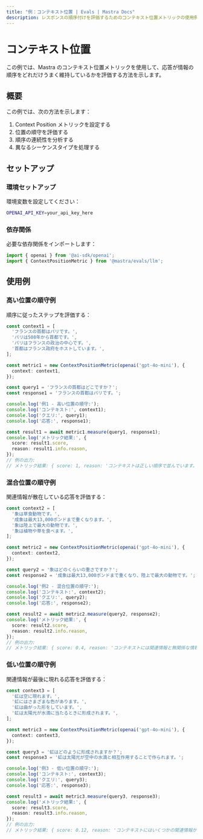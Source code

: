 ```yaml
---
title: "例：コンテキスト位置 | Evals | Mastra Docs"
description: レスポンスの順序付けを評価するためのコンテキスト位置メトリックの使用例。
---
```



# コンテキスト位置

この例では、Mastra のコンテキスト位置メトリックを使用して、応答が情報の順序をどれだけうまく維持しているかを評価する方法を示します。

## 概要

この例では、次の方法を示します：

1. Context Position メトリックを設定する
2. 位置の順守を評価する
3. 順序の連続性を分析する
4. 異なるシーケンスタイプを処理する

## セットアップ

### 環境セットアップ

環境変数を設定してください：

```bash filename=".env"
OPENAI_API_KEY=your_api_key_here
```

### 依存関係

必要な依存関係をインポートします：

```typescript copy showLineNumbers filename="src/index.ts"
import { openai } from '@ai-sdk/openai';
import { ContextPositionMetric } from '@mastra/evals/llm';
```

## 使用例

### 高い位置の順守例

順序に従ったステップを評価する：

```typescript copy showLineNumbers{5} filename="src/index.ts"
const context1 = [
  'フランスの首都はパリです。',
  'パリは508年から首都です。',
  'パリはフランスの政治の中心です。',
  '首都はフランス政府をホストしています。',
];

const metric1 = new ContextPositionMetric(openai('gpt-4o-mini'), {
  context: context1,
});

const query1 = 'フランスの首都はどこですか？';
const response1 = 'フランスの首都はパリです。';

console.log('例1 - 高い位置の順守:');
console.log('コンテキスト:', context1);
console.log('クエリ:', query1);
console.log('応答:', response1);

const result1 = await metric1.measure(query1, response1);
console.log('メトリック結果:', {
  score: result1.score,
  reason: result1.info.reason,
});
// 例の出力:
// メトリック結果: { score: 1, reason: 'コンテキストは正しい順序で並んでいます。' }
```

### 混合位置の順守例

関連情報が散在している応答を評価する：

```typescript copy showLineNumbers{31} filename="src/index.ts"
const context2 = [
  '象は草食動物です。',
  '成象は最大13,000ポンドまで重くなります。',
  '象は陸上で最大の動物です。',
  '象は植物や草を食べます。',
];

const metric2 = new ContextPositionMetric(openai('gpt-4o-mini'), {
  context: context2,
});

const query2 = '象はどのくらいの重さですか？';
const response2 = '成象は最大13,000ポンドまで重くなり、陸上で最大の動物です。';

console.log('例2 - 混合位置の順守:');
console.log('コンテキスト:', context2);
console.log('クエリ:', query2);
console.log('応答:', response2);

const result2 = await metric2.measure(query2, response2);
console.log('メトリック結果:', {
  score: result2.score,
  reason: result2.info.reason,
});
// 例の出力:
// メトリック結果: { score: 0.4, reason: 'コンテキストには関連情報と無関係な情報が含まれており、正しい順序ではありません。' }
```

### 低い位置の順守例

関連情報が最後に現れる応答を評価する：

```typescript copy showLineNumbers{57} filename="src/index.ts"
const context3 = [
  '虹は空に現れます。',
  '虹にはさまざまな色があります。',
  '虹は曲がった形をしています。',
  '虹は太陽光が水滴に当たるときに形成されます。',
];

const metric3 = new ContextPositionMetric(openai('gpt-4o-mini'), {
  context: context3,
});

const query3 = '虹はどのように形成されますか？';
const response3 = '虹は太陽光が空中の水滴と相互作用することで作られます。';

console.log('例3 - 低い位置の順守:');
console.log('コンテキスト:', context3);
console.log('クエリ:', query3);
console.log('応答:', response3);

const result3 = await metric3.measure(query3, response3);
console.log('メトリック結果:', {
  score: result3.score,
  reason: result3.info.reason,
});
// 例の出力:
// メトリック結果: { score: 0.12, reason: 'コンテキストにはいくつかの関連情報が含まれていますが、ほとんどの関連情報は最後にあります。' }
```

